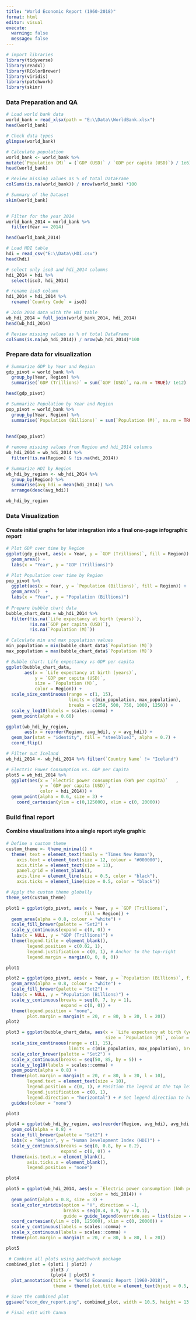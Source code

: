 ---
title: "World Economic Report (1960-2018)"
format: html
editor: visual
execute:
  warning: false
  message: false
---

```{r}
# import libraries
library(tidyverse)
library(readxl)
library(RColorBrewer)
library(viridis)
library(patchwork)
library(skimr)
```

### Data Preparation and QA

```{r}
# Load world bank data
world_bank = read_xlsx(path = "E:\\Data\\WorldBank.xlsx")
head(world_bank)

# Check data types
glimpse(world_bank)
```

```{r}
# Calculate population 
world_bank <- world_bank %>% 
mutate(`Population (M)` = (`GDP (USD)` / `GDP per capita (USD)`) / 1e6)
head(world_bank)

# Review missing values as % of total DataFrame
colSums(is.na(world_bank)) / nrow(world_bank) *100

# Summary of the Dataset
skim(world_bank) 
  
```

```{r}
# Filter for the year 2014
world_bank_2014 = world_bank %>%
  filter(Year == 2014)

head(world_bank_2014)

# Load HDI table
hdi = read_csv("E:\\Data\\HDI.csv")
head(hdi)

# select only iso3 and hdi_2014 columns
hdi_2014 = hdi %>% 
  select(iso3, hdi_2014)

# rename iso3 column 
hdi_2014 = hdi_2014 %>%
  rename(`Country Code` = iso3)

# Join 2014 data with the HDI table
wb_hdi_2014 = full_join(world_bank_2014, hdi_2014)
head(wb_hdi_2014)

# Review missing values as % of total DataFrame
colSums(is.na(wb_hdi_2014)) / nrow(wb_hdi_2014)*100


```

### Prepare data for visualization

```{r}
# Summarize GDP by Year and Region
gdp_pivot = world_bank %>% 
  group_by(Year, Region) %>%
  summarise(`GDP (Trillions)` = sum(`GDP (USD)`, na.rm = TRUE)/ 1e12)

head(gdp_pivot)

# Summarize Population by Year and Region
pop_pivot = world_bank %>% 
  group_by(Year, Region) %>% 
  summarise(`Population (Billions)` = sum(`Population (M)`, na.rm = TRUE)/1e3)
                                          
                                            
head(pop_pivot)

# remove missing values from Region and hdi_2014 columns
wb_hdi_2014 = wb_hdi_2014 %>% 
  filter(!is.na(Region) & !is.na(hdi_2014))

# Summarize HDI by Region
wb_hdi_by_region <- wb_hdi_2014 %>% 
  group_by(Region) %>% 
  summarise(avg_hdi = mean(hdi_2014)) %>% 
  arrange(desc(avg_hdi))

wb_hdi_by_region
```

### Data Visualization

#### Create initial graphs for later integration into a final one-page infographic report

```{r}
# Plot GDP over time by Region
ggplot(gdp_pivot, aes(x = Year, y = `GDP (Trillions)`, fill = Region)) +
  geom_area() + 
  labs(x = "Year", y = "GDP (Trillions)")

# Plot Population over time by Region
pop_pivot %>%
  ggplot(aes(x = Year, y = `Population (Billions)`, fill = Region)) +
  geom_area()  +
  labs(x = "Year", y = "Population (Billions)")
  
# Prepare bubble chart data
bubble_chart_data = wb_hdi_2014 %>% 
  filter(!is.na(`Life expectancy at birth (years)`),
         !is.na(`GDP per capita (USD)`),
         !is.na(`Population (M)`))

# Calculate min and max population values
min_population = min(bubble_chart_data$`Population (M)`)
max_population = max(bubble_chart_data$`Population (M)`)

# Bubble chart: Life expectancy vs GDP per capita
ggplot(bubble_chart_data, 
       aes(x = `Life expectancy at birth (years)`, 
           y = `GDP per capita (USD)`, 
           size = `Population (M)`, 
           color = Region)) +
  scale_size_continuous(range = c(1, 15), 
                        limits = c(min_population, max_population), 
                        breaks = c(250, 500, 750, 1000, 1250)) +
  scale_y_log10(labels = scales::comma) +
  geom_point(alpha = 0.60)

ggplot(wb_hdi_by_region, 
       aes(x = reorder(Region, avg_hdi), y = avg_hdi)) +
  geom_bar(stat = "identity", fill = "steelblue3", alpha = 0.7) +
  coord_flip()

# Filter out Iceland
wb_hdi_2014 <- wb_hdi_2014 %>% filter(`Country Name` != "Iceland")

# Electric Power Consumption vs. GDP per Capita
plot5 = wb_hdi_2014 %>%
  ggplot(aes(x = `Electric power consumption (kWh per capita)`   , 
             y = `GDP per capita (USD)`, 
             color = hdi_2014)) +
  geom_point(alpha = 0.6, size = 3) +
    coord_cartesian(ylim = c(0,125000), xlim = c(0, 20000))
```

### Build final report

#### Combine visualizations into a single report style graphic

```{r}
# Define a custom theme
custom_theme <- theme_minimal() +
  theme( text = element_text(family = "Times New Roman"),
    axis.text = element_text(size = 12, colour = "#000000"),
    axis.title = element_text(size = 13),
    panel.grid = element_blank(),
    axis.line = element_line(size = 0.5, color = "black"),
    axis.ticks = element_line(size = 0.5, color = "black"))

# Apply the custom theme globally
theme_set(custom_theme)
```

```{r}
plot1 = ggplot(gdp_pivot, aes(x = Year, y = `GDP (Trillions)`,
                              fill = Region)) + 
  geom_area(alpha = 0.8, colour = "white") + 
  scale_fill_brewer(palette = "Set2") +
  scale_y_continuous(expand = c(0, 0)) +
  labs(x = NULL, y = "GDP (Trillions)") +
  theme(legend.title = element_blank(),
        legend.position = c(0.02, 1),
        legend.justification = c(0, 1), # Anchor to the top-right 
        legend.margin = margin(0, 0, 0, 0))

plot1

plot2 = ggplot(pop_pivot, aes(x = Year, y = `Population (Billions)`, fill = Region)) + 
  geom_area(alpha = 0.8, colour = "white") + 
  scale_fill_brewer(palette = "Set2") +
  labs(x = NULL, y = "Population (Billions)") +
  scale_y_continuous(breaks = seq(0, 7, by = 1),
                     expand = c(0, 0)) +
  theme(legend.position = "none",
        plot.margin = margin(t = 20, r = 80, b = 20, l = 20))
plot2

plot3 = ggplot(bubble_chart_data, aes(x = `Life expectancy at birth (years)`, y = `GDP per capita (USD)`, 
                                      size = `Population (M)`, color = Region)) +
  scale_size_continuous(range = c(1, 15),
                        limits = c(min_population, max_population), breaks = c(250, 500, 750, 1000, 1250)) +
  scale_color_brewer(palette = "Set2") +
  scale_x_continuous(breaks = seq(50, 85, by = 5)) +
  scale_y_log10(labels = scales::comma) +
  geom_point(alpha = 0.8) +
  theme(plot.margin = margin(t = 20, r = 80, b = 20, l = 10),
        legend.text = element_text(size = 10),
        legend.position = c(0, 1), # Position the legend at the top left
        legend.justification = c(0, 1),
        legend.direction = "horizontal") + # Set legend direction to horizontal
  guides(colour = "none")

plot3

plot4 = ggplot(wb_hdi_by_region, aes(reorder(Region, avg_hdi), avg_hdi, , fill = Region)) +
  geom_col(alpha = 0.8) + 
  scale_fill_brewer(palette = "Set2") + 
  labs(x = "Region", y = "Human Development Index (HDI)") +
  scale_y_continuous(breaks = seq(0, 0.8, by = 0.2),
                     expand = c(0, 0)) +
  theme(axis.text.x = element_blank(),
        axis.ticks.x = element_blank(),
        legend.position = "none")

plot4

plot5 = ggplot(wb_hdi_2014, aes(x = `Electric power consumption (kWh per capita)`, y = `GDP per capita (USD)`, 
                                color = hdi_2014)) + 
  geom_point(alpha = 0.8, size = 3) + 
  scale_color_viridis(option = "H", direction = -1, 
                      breaks = seq(0.4, 0.9, by = 0.1), 
                      guide = guide_legend(override.aes = list(size = 4, shape = 16))) + 
  coord_cartesian(ylim = c(0, 125000), xlim = c(0, 20000)) + 
  scale_y_continuous(labels = scales::comma) + 
  scale_x_continuous(labels = scales::comma) +
  theme(plot.margin = margin(t = 20, r = 80, b = 80, l = 20))

plot5
```

```{r}
 # Combine all plots using patchwork package
combined_plot = (plot1 | plot2) / 
                 plot3 /
                 (plot4 | plot5) +
  plot_annotation(title = "World Economic Report (1960-2018)",
                  theme = theme(plot.title = element_text(hjust = 0.5, size = 18, face = "bold", margin = margin(t = 7, r = 0, b = 20, l = 0))))

# Save the combined plot
ggsave("econ_dev_report.png", combined_plot, width = 10.5, height = 13.5, units = "in", bg = "white")

# Final edit with Canva
```
